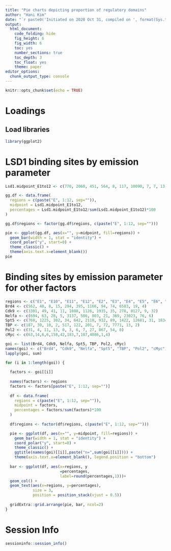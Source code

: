 ```yaml
---
title: "Pie charts depicting proportion of regulatory domains"
author: "Hani Kim"
date: "`r paste0('Initiated on 2020 Oct 31, compiled on ', format(Sys.time(), '%Y %b %d'))`"
output:
  html_document:
    code_folding: hide
    fig_height: 6
    fig_width: 6
    toc: yes
    number_sections: true
    toc_depth: 3
    toc_float: yes
    theme: paper
editor_options: 
  chunk_output_type: console
---
```


```r
knitr::opts_chunk$set(echo = TRUE)
```

# Loadings
## Load libraries
```r
library(ggplot2)
```

# LSD1 binding sites by emission parameter 
```r
Lsd1.midpoint_E1to12 <- c(770, 2060, 451, 564, 8, 117, 10090, 7, 7, 13, 19, 0)

gg.df <- data.frame(
  regions = c(paste("E", 1:12, sep="")),
  midpoint = Lsd1.midpoint_E1to12,
  percentages = Lsd1.midpoint_E1to12/sum(Lsd1.midpoint_E1to12)*100
)

gg.df$regions <- factor(gg.df$regions, c(paste("E", 1:12, sep="")))

pie <- ggplot(gg.df, aes(x="", y=midpoint, fill=regions)) +
  geom_bar(width = 1, stat = "identity") + 
  coord_polar("y", start=0) + 
  theme_classic() + 
  theme(axis.text.x=element_blank())
pie
```

# Binding sites by emission parameter for other factors
```r
regions <- c("E1", "E10", "E11", "E12", "E2", "E3", "E4", "E5", "E6", "E7", "E8", "E9")
Brd4 <- c(562, 40, 8, 15, 294, 395, 1166, 94, 74, 6583, 19, 4)
Cdk9 <- c(3301, 49, 41, 11, 1088, 1126, 1935, 35, 278, 8127, 9, 32)
Nelfa <- c(694, 63, 28, 5, 3137, 586, 803, 21, 369, 23023, 76, 6)
Spt5 <- c(760, 1225, 302, 34, 642, 2110, 932, 89, 1422, 12681, 31, 1834)
TBP <- c(187, 30, 10, 2, 517, 122, 201, 7, 72, 7771, 13, 2)
Pol2 <- c(31, 4, 11, 13, 0, 3, 6, 7, 27, 867, 54, 0)
cMyc <- c(63,14,6,6,158,42,183,7,107,4086,1,4)

goi <- list(Brd4, Cdk9, Nelfa, Spt5, TBP, Pol2, cMyc)
names(goi) <- c("Brd4", "Cdk9", "Nelfa", "Spt5", "TBP", "Pol2", "cMyc")
lapply(goi, sum)

for (i in 1:length(goi)) {
  
  factors <- goi[[i]]
  
  names(factors) <- regions
  factors <- factors[paste("E", 1:12, sep="")]
  
  df <- data.frame(
    regions = c(paste("E", 1:12, sep="")),
    midpoint = factors,
    percentages = factors/sum(factors)*100
  )
  
  df$regions <- factor(df$regions, c(paste("E", 1:12, sep="")))

  pie <- ggplot(df, aes(x="", y=midpoint, fill=regions)) +
    geom_bar(width = 1, stat = "identity") + 
    coord_polar("y", start=0) + 
    theme_classic() + 
    ggtitle(names(goi)[[i]],paste("n=",sum(goi[[i]]))) + 
    theme(axis.text.x=element_blank(), legend.position = "bottom")
  
  bar <- ggplot(df, aes(x=regions, y
                        =percentages, 
                        label=round(percentages,1)))+
  geom_col() + 
  geom_text(aes(x=regions, y=percentages),
            size = 3, 
            position = position_stack(vjust = 0.5))
  
  gridExtra::grid.arrange(pie, bar, ncol=2)
}
```

# Session Info
```r
sessioninfo::session_info()
```
